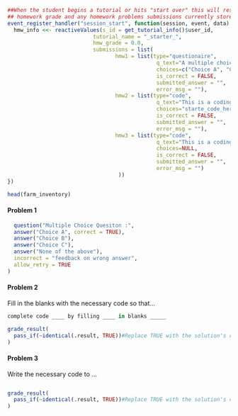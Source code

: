 <!--{{dataset:FarmInventory}}-->

```r
##When the student begins a tutorial or hits "start over" this will reset their homework information. This will clear their
## homework grade and any homework problems submissions currently stored.
event_register_handler("session_start", function(session, event, data) {
  hmw_info <<- reactiveValues(s_id = get_tutorial_info()$user_id,
                           tutorial_name = "_starter_",
                           hmw_grade = 0.0, 
                           submissions = list(
                                  hmw1 = list(type="questionaire", 
                                               q_text="A multiple choice or true/false question",
                                               choices=c("Choice A", "Choice B", "Choice C"), 
                                               is_correct = FALSE, 
                                               submitted_answer = "",
                                               error_msg = ""),
                                  hmw2 = list(type="code", 
                                               q_text="This is a coding question with starter code ", 
                                               choices="starte_code_here",
                                               is_correct = FALSE, 
                                               submitted_answer = "",
                                               error_msg = ""),
                                  hmw3 = list(type="code", 
                                               q_text="This is a coding question without starter code ", 
                                               choices=NULL,
                                               is_correct = FALSE, 
                                               submitted_answer = "",
                                               error_msg = "")
                                   ))
})
```

```r
head(farm_inventory)
```

<!--
  Each homework problem requires a unique identifier. The naming convention used here is:
    tutorialName_hmw#  where # represents the homework problem's number

  A template has been provided for three different question types:
    Problem 1 - a multiple choice question
    Problem 2 - a coding question that uses fill in the blanks
    Problem 3 - a coding question that provides no code snippets for the user
  
  More details on multiple choice sytle questions can be found here:
      https://pkgs.rstudio.com/learnr/articles/questions.html 
    
  More details on coding questions can be found here: 
      https://pkgs.rstudio.com/learnr/articles/exercises.html 
-->

#### Problem 1
```r
  question("Multiple Choice Quesiton :",
  answer("Choice A", correct = TRUE),
  answer("Choice B"),
  answer("Choice C"),
  answer("None of the above"),
  incorrect = "feedback on wrong answer",
  allow_retry = TRUE
)
```

#### Problem 2 
Fill in the blanks with the necessary code so that...
```r
complete code ____ by filling ____ in blanks _____ 
```

```r
grade_result(
  pass_if(~identical(.result, TRUE))#Replace TRUE with the solution's code
)
```


#### Problem 3
Write the necessary code to ...
```r

```  

```r
grade_result(
  pass_if(~identical(.result, TRUE))#Replace TRUE with the solution's code
)
```
